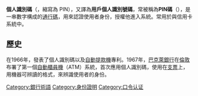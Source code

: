 '''個人識別碼'''（{{lang-en|Personal identification number}}，縮寫為 PIN），又譯為'''用戶個人識別號碼'''，常被稱為'''PIN碼'''（{{lang|en|PIN number}}），是一串數字構成的[[密碼_(認證)|通行碼]]，用來認證使用者身份，授權他進入系統。常用於{{link-en|ATM卡|ATM card}}與信用卡系統中。

==歷史==
在1966年，{{link-en|詹姆斯·古德菲洛|James Goodfellow}}發表了個人識別碼以及[[自動提款機|自動提款機]]專利。1967年，[[巴克萊銀行|巴克萊銀行]]在[[倫敦|倫敦]]布署了第一個[[自動櫃員機|自動櫃員機]]（ATM）系統，首次應用個人識別碼，使用在[[支票|支票]]上，用機器可辨讀的格式，來辨識使用者的身份。
{{Computer-stub}}
[[Category:銀行術語|Category:銀行術語]]
[[Category:身份證明|Category:身份證明]]
[[Category:口令认证|Category:口令认证]]